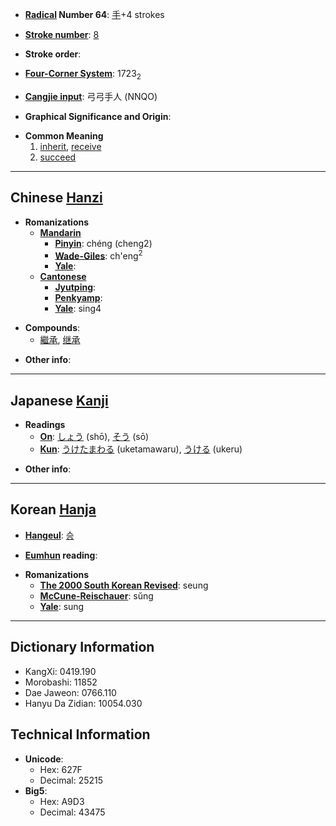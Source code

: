 * '''[[Wiktionary:Chinese radical index| Radical]] Number 64''': [[Wiktionary:Chinese radical index 手|手]]+4 strokes

* '''[[Wiktionary:Chinese total strokes index|Stroke number]]''': [[Wiktionary:Chinese total strokes index 8|8]]

* '''Stroke order''': 

* '''[[Wiktionary:Chinese four corner index|Four-Corner System]]''': 1723<sub>2</sub>

* '''[[Wiktionary:Chinese Cangjie index|Cangjie input]]''': 弓弓手人 (NNQO)

* '''Graphical Significance and Origin''': 

* '''Common Meaning'''
*#[[inherit]], [[receive]]
*# [[succeed]]

----

== Chinese [[Hanzi]] ==

* '''Romanizations'''
** '''[[Mandarin]]'''
*** '''[[Pinyin]]''': chéng (cheng2)
*** '''[[Wade-Giles]]''': ch'eng<sup>2</sup>
*** '''[[Yale]]''': 
** '''[[Cantonese]]'''
*** '''[[Jyutping]]''':
*** '''[[Penkyamp]]''': 
*** '''[[Yale]]''': sing4

* '''Compounds''':
**[[繼承]], [[继承]]

* '''Other info''': 

----

== Japanese [[Kanji]] ==

* '''Readings'''
** '''[[On]]''': [[しょう]] (shō), [[そう]] (sō)
** '''[[Kun]]''': [[うけたまわる]] (uketamawaru), [[うける]] (ukeru)

* '''Other info''':  

----

== Korean [[Hanja]] ==

* '''[[Hangeul]]''': [[승]]

* '''[[Eumhun]] reading''': 

* '''Romanizations'''
** '''[[The 2000 South Korean Revised Romanization|The 2000 South Korean Revised]]''': seung
** '''[[McCune-Reischauer]]''': sŭng
** '''[[Yale]]''': sung

----

== Dictionary Information ==

* KangXi: 0419.190
* Morobashi: 11852
* Dae Jaweon: 0766.110
* Hanyu Da Zidian: 10054.030

== Technical Information ==

* '''Unicode''':
** Hex: 627F
** Decimal: 25215
* '''Big5''':
** Hex: A9D3
** Decimal: 43475
